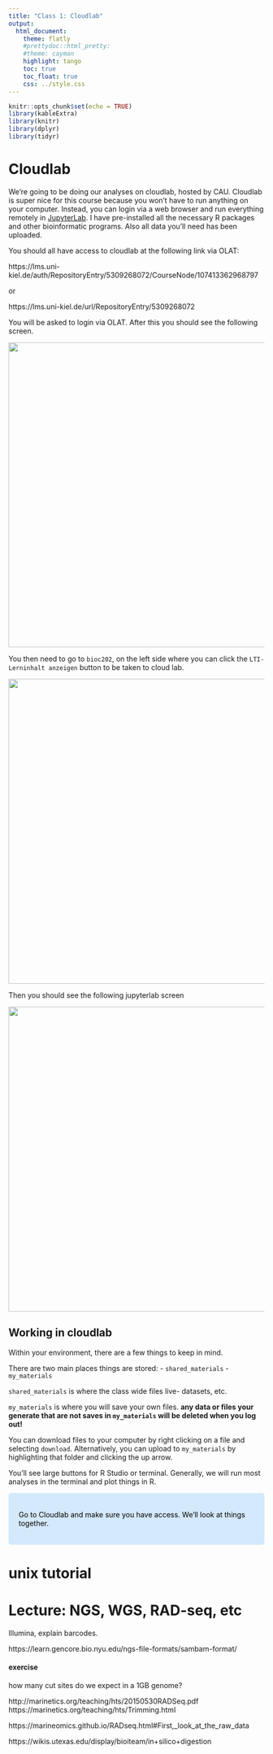 ```yaml
---
title: "Class 1: Cloudlab"
output:
  html_document:
    theme: flatly
    #prettydoc::html_pretty:
    #theme: cayman
    highlight: tango
    toc: true
    toc_float: true
    css: ../style.css
---
```


```r
knitr::opts_chunk$set(echo = TRUE)
library(kableExtra)
library(knitr)
library(dplyr)
library(tidyr)  
```

<style>
.text-box {
  background-color: #d4e9fc;
  color: black;
  font-size: 14px;
  border-radius: 5px; 
  padding: 20px
}
</style>

# Cloudlab

We're going to be doing our analyses on cloudlab, hosted by CAU. Cloudlab is super nice for this course because you won't have to run anything on your computer. Instead, you can login via a web browser and run everything remotely in [JupyterLab](https://jupyter.org/). I have pre-installed all the necessary R packages and other bioinformatic programs. Also all data you'll need has been uploaded. 

You should all have access to cloudlab at the following link via OLAT:

https://lms.uni-kiel.de/auth/RepositoryEntry/5309268072/CourseNode/107413362968797

or

https://lms.uni-kiel.de/url/RepositoryEntry/5309268072

You will be asked to login via OLAT. After this you should see the following screen.


<center>
![](images/cloudlab_1.png){width=600px}
</center>

You then need to go to `bioc202`, on the left side where you can click the `LTI-Lerninhalt anzeigen` button to be taken to cloud lab.

<center>
![](images/cloudlab_2.png){width=600px}
</center>

Then you should see the following jupyterlab screen

<center>
![](images/cloudlab_3.png){width=600px}
</center>

## Working in cloudlab

Within your environment, there are a few things to keep in mind. 

There are two main places things are stored:
- `shared_materials`
- `my_materials`

`shared_materials` is where the class wide files live- datasets, etc. 

`my_materials` is where you will save your own files. **any data or files your generate that are not saves in `my_materials` will be deleted when you log out!** 

You can download files to your computer by right clicking on a file and selecting `download`. Alternatively, you can upload to `my_materials` by highlighting that folder and clicking the up arrow. 

You'll see large buttons for R Studio or terminal. Generally, we will run most analyses in the terminal and plot things in R. 

<div class="text-box">

Go to Cloudlab and make sure you have access. We'll look at things together. 

</div>

# unix tutorial





# Lecture: NGS, WGS, RAD-seq, etc

Illumina, explain barcodes.

https://learn.gencore.bio.nyu.edu/ngs-file-formats/sambam-format/

#### exercise
how many cut sites do we expect in a 1GB genome?


http://marinetics.org/teaching/hts/20150530RADSeq.pdf
https://marinetics.org/teaching/hts/Trimming.html

https://marineomics.github.io/RADseq.html#First,_look_at_the_raw_data

https://wikis.utexas.edu/display/bioiteam/in+silico+digestion
